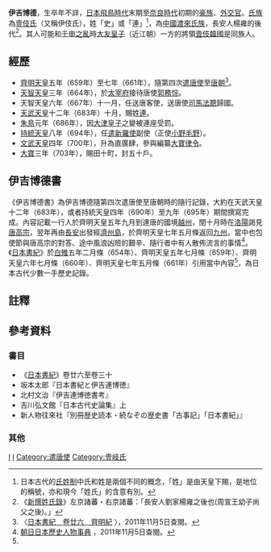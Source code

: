 {{japanese|japanese=伊吉 博徳|kana=いき の はかとこ|romaji=Iki no Hakatoko|舊寫 =伊吉 博德|}}
'''伊吉博德'''，生卒年不詳，[[日本|日本]][[飛鳥時代|飛鳥時代]]末期至[[奈良時代|奈良時代]]初期的[[豪族|豪族]]、[[外交官|外交官]]。[[氏族|氏族]]為[[壹伎氏|壹伎氏]]（又稱伊伎氏），姓「史」或「連」<ref group="註">日本古代的[[姓_(日本政治結構)|氏姓制]]中氏和姓是兩個不同的概念，「姓」是由天皇下賜，是地位的稱號，亦和現今「姓氏」的含意有別。</ref>，為[[中國|中國]][[渡來人|渡來氏族]]，長安人楊雍的後代<ref group="註">《[[新撰姓氏錄|新撰姓氏錄]]》左京諸蕃・右京諸蕃：「長安人劉家楊雍之後也(周宣王幼子尚父之後)。」</ref>。其人可能和[[壬申之亂|壬申之亂]]時[[大友皇子|大友皇子]]（近江朝）一方的將領[[壹伎韓國|壹伎韓國]]是同族人。

==經歷==
*[[齊明天皇|齊明天皇]]五年（659年）至七年（661年），隨第四次[[遣唐使|遣唐使]]至[[唐朝|唐朝]]<ref name="syoki26">〈[http://miko.org/~uraki/kuon/furu/text/syoki/syoki26_2.htm 日本書紀　卷廿六　齊明紀] {{Wayback|url=http://miko.org/~uraki/kuon/furu/text/syoki/syoki26_2.htm |date=20111127175141 }}〉，2011年11月5日查閱。</ref>。
*[[天智天皇|天智天皇]]三年（664年），於[[太宰府|太宰府]]接待唐使[[郭務悰|郭務悰]]。
*天智天皇六年（667年）十一月，任送唐客使，送唐使[[司馬法聰|司馬法聰]]歸國。
*[[天武天皇|天武天皇]]十二年（683年）十月，賜姓[[姓_(日本政治結構)|連]]。
*[[朱鳥|朱鳥]]元年（686年），因[[大津皇子|大津皇子]]之變被連座受罰。
*[[持統天皇|持統天皇]]八年（694年），任[[遣新羅使|遣新羅使]]副使（正使[[小野毛野|小野毛野]]）。
*[[文武天皇|文武天皇]]四年（700年），升為直廣肆，參與編纂[[大寶律令|大寶律令]]。
*[[大寶_(日本)|大寶]]三年（703年），賜田十町，封五十戶。

==伊吉博德書==
《伊吉博德書》為伊吉博德隨第四次遣唐使至唐朝時的隨行記錄，大約在天武天皇十二年（683年），或者持統天皇四年（690年）至九年（695年）期間撰寫完成。內容記載一行人於齊明天皇五年九月到達唐的國境[[越州|越州]]，閏十月時在[[洛陽|洛陽]]謁見[[唐高宗|唐高宗]]，翌年再由[[長安|長安]]出發經[[濟州島|濟州島]]，於齊明天皇七年五月條返回[[九州_(日本)|九州]]。當中也包使節與唐高宗的對答、途中風浪凶險的艱辛、隨行者中有人散佈流言的事情<ref>[http://kotobank.jp/word/%E4%BC%8A%E5%90%89%E5%8D%9A%E5%BE%B3 朝日日本歷史人物事典] {{Wayback|url=http://kotobank.jp/word/%E4%BC%8A%E5%90%89%E5%8D%9A%E5%BE%B3 |date=20130507041335 }}，2011年11月5日查閱。</ref>。《[[日本書紀|日本書紀]]》於[[白雉|白雉]]五年二月條（654年）、齊明天皇五年七月條（659年）、齊明天皇六年七月條（660年）、齊明天皇七年五月條（661年）引用當中內容<ref name="syoki26" />，為日本古代少數一手歷史記錄。

==註釋==
<div class="references-small">
<references group="註" />
</div>

==參考資料==
===書目===
*《[[日本書紀|日本書紀]]》卷廿六至卷三十
*坂本太郎『日本書紀と伊吉連博徳』
*北村文治『伊吉連博徳書考』
*吉川弘文館『日本古代史論集』上
*新人物往來社『別冊歴史読本・続なぞの歴史書「古事記」「日本書紀」』

===其他===
<references />

[[Category:飛鳥時代人物|I]]
[[Category:奈良時代人物|I]]
[[Category:遣唐使|Category:遣唐使]]
[[Category:壹岐氏|Category:壹岐氏]]